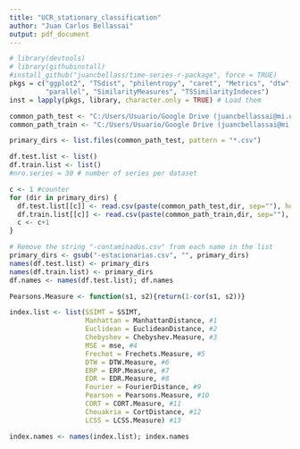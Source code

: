 ```yaml
---
title: "UCR_stationary_classification"
author: "Juan Carlos Bellassai"
output: pdf_document
---
```


```r
# library(devtools)
# library(githubinstall)
#install_github("juancbellass/time-series-r-package", force = TRUE)
pkgs = c("ggplot2", "TSdist", "philentropy", "caret", "Metrics", "dtw",
         "parallel", "SimilarityMeasures", "TSSimilarityIndeces")
inst = lapply(pkgs, library, character.only = TRUE) # Load them
```

```r
common_path_test <- "C:/Users/Usuario/Google Drive (juancbellassai@mi.unc.edu.ar)/Juanc Doctorado/data_sets/UCR/UCR-estacionarias/test/"
common_path_train <- "C:/Users/Usuario/Google Drive (juancbellassai@mi.unc.edu.ar)/Juanc Doctorado/data_sets/UCR/UCR-estacionarias/train/"

primary_dirs <- list.files(common_path_test, pattern = "*.csv")

df.test.list <- list()
df.train.list <- list()
#nro.series = 30 # number of series per dataset

c <- 1 #counter
for (dir in primary_dirs) {
  df.test.list[[c]] <- read.csv(paste(common_path_test,dir, sep=""), header = TRUE)
  df.train.list[[c]] <- read.csv(paste(common_path_train,dir, sep=""), header = TRUE)
  c <- c+1
}

# Remove the string "-contaminados.csv" from each name in the list
primary_dirs <- gsub("-estacionarias.csv", "", primary_dirs)
names(df.test.list) <- primary_dirs
names(df.train.list) <- primary_dirs
df.names <- names(df.test.list); df.names
```

```r
Pearsons.Measure <- function(s1, s2){return(1-cor(s1, s2))}

index.list <- list(SSIMT = SSIMT,
                   Manhattan = ManhattanDistance, #1
                   Euclidean = EuclideanDistance, #2
                   Chebyshev = Chebyshev.Measure, #3
                   MSE = mse, #4
                   Frechet = Frechets.Measure, #5
                   DTW = DTW.Measure, #6
                   ERP = ERP.Measure, #7
                   EDR = EDR.Measure, #8
                   Fourier = FourierDistance, #9
                   Pearson = Pearsons.Measure, #10
                   CORT = CORT.Measure, #11
                   Chouakria = CortDistance, #12
                   LCSS = LCSS.Measure) #13

index.names <- names(index.list); index.names 
```

```r

```



